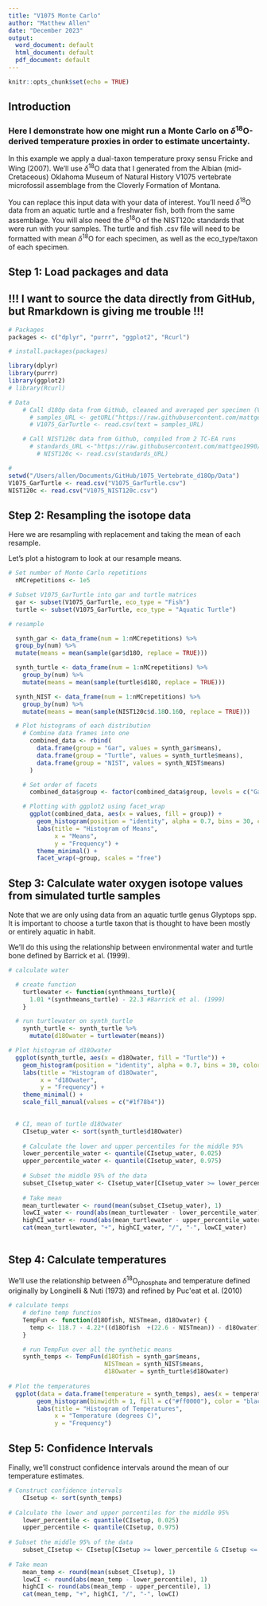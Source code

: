 ```yaml
---
title: "V1075 Monte Carlo"
author: "Matthew Allen"
date: "December 2023"
output:
  word_document: default
  html_document: default
  pdf_document: default
---
```


```r
knitr::opts_chunk$set(echo = TRUE)
```


## Introduction


### Here I demonstrate how one might run a Monte Carlo on $\delta$^18^O-derived temperature proxies in order to estimate uncertainty. 


In this example we apply a dual-taxon temperature proxy sensu Fricke and Wing (2007). We'll use $\delta$^18^O data that I generated from the Albian (mid-Cretaceous) Oklahoma Museum of Natural History V1075 vertebrate microfossil assemblage from the Cloverly Formation of Montana. 


You can replace this input data with your data of interest. You'll need $\delta$^18^O data from an aquatic turtle and a freshwater fish, both from the same assemblage. You will also need the $\delta$^18^O of the NIST120c standards that were run with your samples. The turtle and fish .csv file will need to be formatted with mean $\delta$^18^O for each specimen, as well as the eco_type/taxon of each specimen.



## Step 1: Load packages and data

## !!! I want to source the data directly from GitHub, but Rmarkdown is giving me trouble !!!


```r
# Packages
packages <- c("dplyr", "purrr", "ggplot2", "Rcurl")

# install.packages(packages)

library(dplyr)
library(purrr)
library(ggplot2)
# library(Rcurl)

# Data
    # Call d18Op data from GitHub, cleaned and averaged per specimen (V1075_BySpec.csv)
      # samples_URL <- getURL("https://raw.githubusercontent.com/mattgeo1990/1075_Vertebrate_d18Op/main/Data/V1075_GarTurtle")
      # V1075_GarTurtle <- read.csv(text = samples_URL)

    # Call NIST120c data from Github, compiled from 2 TC-EA runs
      # standards_URL <-"https://raw.githubusercontent.com/mattgeo1990/1075_Vertebrate_d18Op/main/Data/V1075_NIST120c.csv"
        # NIST120c <- read.csv(standards_URL)

# 
setwd("/Users/allen/Documents/GitHub/1075_Vertebrate_d18Op/Data")
V1075_GarTurtle <- read.csv("V1075_GarTurtle.csv")
NIST120c <- read.csv("V1075_NIST120c.csv")

```


## Step 2: Resampling the isotope data


Here we are resampling with replacement and taking the mean of each resample.


Let's plot a histogram to look at our resample means.

```r

# Set number of Monte Carlo repetitions 
  nMCrepetitions <- 1e5

# Subset V1075_GarTurtle into gar and turtle matrices
  gar <- subset(V1075_GarTurtle, eco_type = "Fish")
  turtle <- subset(V1075_GarTurtle, eco_type = "Aquatic Turtle")

# resample

  synth_gar <- data_frame(num = 1:nMCrepetitions) %>% 
  group_by(num) %>% 
  mutate(means = mean(sample(gar$d18O, replace = TRUE))) 

  synth_turtle <- data_frame(num = 1:nMCrepetitions) %>% 
    group_by(num) %>% 
    mutate(means = mean(sample(turtle$d18O, replace = TRUE))) 

  synth_NIST <- data_frame(num = 1:nMCrepetitions) %>% 
    group_by(num) %>% 
    mutate(means = mean(sample(NIST120c$d.18O.16O, replace = TRUE))) 

  # Plot histograms of each distribution
    # Combine data frames into one
      combined_data <- rbind(
        data.frame(group = "Gar", values = synth_gar$means),
        data.frame(group = "Turtle", values = synth_turtle$means),
        data.frame(group = "NIST", values = synth_NIST$means)
      )

    # Set order of facets
      combined_data$group <- factor(combined_data$group, levels = c("Gar", "Turtle", "NIST"))

    # Plotting with ggplot2 using facet_wrap
      ggplot(combined_data, aes(x = values, fill = group)) +
        geom_histogram(position = "identity", alpha = 0.7, bins = 30, color = "black") +
        labs(title = "Histogram of Means",
             x = "Means",
             y = "Frequency") +
        theme_minimal() +
        facet_wrap(~group, scales = "free")

```

## Step 3: Calculate water oxygen isotope values from simulated turtle samples 

Note that we are only using data from an aquatic turtle genus Glyptops spp. It is important to choose a turtle taxon that is thought to have been mostly or entirely aquatic in habit.

We'll do this using the relationship between environmental water and turtle bone defined by Barrick et al. (1999).

```r
# calculate water

  # create function
    turtlewater <- function(synthmeans_turtle){
      1.01 *(synthmeans_turtle) - 22.3 #Barrick et al. (1999)
    }

  # run turtlewater on synth_turtle
    synth_turtle <- synth_turtle %>%
      mutate(d18Owater = turtlewater(means))

# Plot histogram of d18Owater
  ggplot(synth_turtle, aes(x = d18Owater, fill = "Turtle")) +
    geom_histogram(position = "identity", alpha = 0.7, bins = 30, color = "black") +
    labs(title = "Histogram of d18Owater",
         x = "d18Owater",
         y = "Frequency") +
    theme_minimal() +
    scale_fill_manual(values = c("#1f78b4"))

 
  # CI, mean of turtle d18Owater
    CIsetup_water <- sort(synth_turtle$d18Owater)
    
    # Calculate the lower and upper percentiles for the middle 95%
    lower_percentile_water <- quantile(CIsetup_water, 0.025)
    upper_percentile_water <- quantile(CIsetup_water, 0.975)
    
    # Subset the middle 95% of the data
    subset_CIsetup_water <- CIsetup_water[CIsetup_water >= lower_percentile_water & CIsetup_water <= upper_percentile_water]
    
    # Take mean
    mean_turtlewater <- round(mean(subset_CIsetup_water), 1)
    lowCI_water <- round(abs(mean_turtlewater - lower_percentile_water), 1)
    highCI_water <- round(abs(mean_turtlewater - upper_percentile_water), 1)
    cat(mean_turtlewater, "+", highCI_water, "/", "-", lowCI_water)
    
```

## Step 4: Calculate temperatures

We'll use the relationship between $\delta$^18^O~phosphate~ and temperature defined originally by Longinelli & Nuti (1973) and refined by Puc\'eat et al. (2010)

```r
# calculate temps
    # define temp function
    TempFun <- function(d18Ofish, NISTmean, d18Owater) {
      temp <- 118.7 - 4.22*((d18Ofish  +(22.6 - NISTmean)) - d18Owater) 
    }

    # run TempFun over all the synthetic means
    synth_temps <- TempFun(d18Ofish = synth_gar$means, 
                           NISTmean = synth_NIST$means,
                           d18Owater = synth_turtle$d18Owater)
    
# Plot the temperatures
  ggplot(data = data.frame(temperature = synth_temps), aes(x = temperature)) +
        geom_histogram(binwidth = 1, fill = c("#ff0000"), color = "black", alpha = 0.7) +
        labs(title = "Histogram of Temperatures",
             x = "Temperature (degrees C)",
             y = "Frequency")
```


## Step 5: Confidence Intervals

Finally, we'll construct confidence intervals around the mean of our temperature estimates. 

```r
# Construct confidence intervals
    CIsetup <- sort(synth_temps)
    
# Calculate the lower and upper percentiles for the middle 95%
    lower_percentile <- quantile(CIsetup, 0.025)
    upper_percentile <- quantile(CIsetup, 0.975)
    
# Subset the middle 95% of the data
    subset_CIsetup <- CIsetup[CIsetup >= lower_percentile & CIsetup <= upper_percentile]
    
# Take mean
    mean_temp <- round(mean(subset_CIsetup), 1)
    lowCI <- round(abs(mean_temp - lower_percentile), 1)
    highCI <- round(abs(mean_temp - upper_percentile), 1)
    cat(mean_temp, "+", highCI, "/", "-", lowCI)

```
